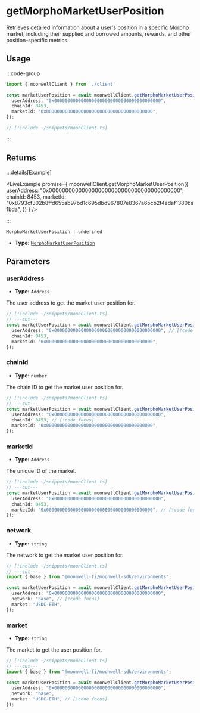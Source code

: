
# getMorphoMarketUserPosition

Retrieves detailed information about a user's position in a specific Morpho market, including their supplied and borrowed amounts, rewards, and other position-specific metrics.

## Usage

:::code-group

```ts twoslash [example.ts]
import { moonwellClient } from './client'

const marketUserPosition = await moonwellClient.getMorphoMarketUserPosition({ // [!code focus:5]
  userAddress: "0x0000000000000000000000000000000000000000",
  chainId: 8453,
  marketId: "0x0000000000000000000000000000000000000000",
});
```

```ts twoslash [client.ts] filename="client.ts"
// [!include ~/snippets/moonClient.ts]
```

:::

## Returns

:::details[Example]

<LiveExample promise={
  moonwellClient.getMorphoMarketUserPosition({
    userAddress: "0x0000000000000000000000000000000000000000",
    chainId: 8453,
    marketId: "0x8793cf302b8ffd655ab97bd1c695dbd967807e8367a65cb2f4edaf1380ba1bda",
  })
} />

:::

```
MorphoMarketUserPosition | undefined
```

- **Type:** [`MorphoMarketUserPosition`](/docs/glossary/types#morphomarketuserposition)

## Parameters

### userAddress

- **Type:** `Address`

The user address to get the market user position for.

```ts twoslash
// [!include ~/snippets/moonClient.ts]
// ---cut---
const marketUserPosition = await moonwellClient.getMorphoMarketUserPosition({
  userAddress: "0x0000000000000000000000000000000000000000", // [!code focus]
  chainId: 8453,
  marketId: "0x0000000000000000000000000000000000000000",
});
```

### chainId

- **Type:** `number`

The chain ID to get the market user position for.

```ts twoslash
// [!include ~/snippets/moonClient.ts]
// ---cut---
const marketUserPosition = await moonwellClient.getMorphoMarketUserPosition({
  userAddress: "0x0000000000000000000000000000000000000000",
  chainId: 8453, // [!code focus]
  marketId: "0x0000000000000000000000000000000000000000",
});
```

### marketId

- **Type:** `Address`

The unique ID of the market.

```ts twoslash
// [!include ~/snippets/moonClient.ts]
// ---cut---
const marketUserPosition = await moonwellClient.getMorphoMarketUserPosition({
  userAddress: "0x0000000000000000000000000000000000000000",
  chainId: 8453,
  marketId: "0x0000000000000000000000000000000000000000", // [!code focus]
});
```

<NetworkMorphoMarketParameterInfo />

### network

- **Type:** `string`

The network to get the market user position for.

```ts twoslash
// [!include ~/snippets/moonClient.ts]
// ---cut---
import { base } from "@moonwell-fi/moonwell-sdk/environments";

const marketUserPosition = await moonwellClient.getMorphoMarketUserPosition<typeof base>({
  userAddress: "0x0000000000000000000000000000000000000000",
  network: "base", // [!code focus]
  market: "USDC-ETH",
});
```

### market

- **Type:** `string`

The market to get the user position for.

```ts twoslash
// [!include ~/snippets/moonClient.ts]
// ---cut---
import { base } from "@moonwell-fi/moonwell-sdk/environments";

const marketUserPosition = await moonwellClient.getMorphoMarketUserPosition<typeof base>({
  userAddress: "0x0000000000000000000000000000000000000000",
  network: "base",
  market: "USDC-ETH", // [!code focus]
});
```
